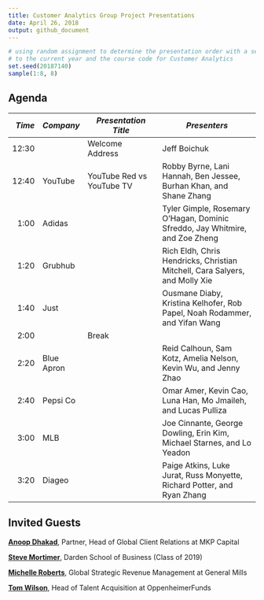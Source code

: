 ```yaml
---
title: Customer Analytics Group Project Presentations
date: April 26, 2018
output: github_document
---
```


```r
# using random assignment to determine the presentation order with a seed equal 
# to the current year and the course code for Customer Analytics
set.seed(20187140)
sample(1:8, 8)
```

## Agenda
*Time*  | *Company* | *Presentation Title* | *Presenters*
---:| ---------- | ------------------------ | ----------------------------------
12:30	|            |	Welcome Address | Jeff Boichuk
12:40	|	YouTube	   |	YouTube Red vs YouTube TV	|	Robby Byrne, Lani Hannah, Ben Jessee, Burhan Khan, and Shane Zhang
1:00	| Adidas     |		|	Tyler Gimple, Rosemary O'Hagan, Dominic Sfreddo, Jay Whitmire, and Zoe Zheng
1:20	|	Grubhub    | 	  |	Rich Eldh, Chris Hendricks, Christian Mitchell, Cara Salyers, and Molly Xie
1:40	|	Just       |	  |	Ousmane Diaby, Kristina Kelhofer, Rob Papel, Noah Rodammer, and Yifan Wang
2:00	|	           |	Break	|
2:20	|	Blue Apron |		|	Reid Calhoun, Sam Kotz, Amelia Nelson, Kevin Wu, and Jenny Zhao
2:40	|	Pepsi Co	 |		|	Omar Amer, Kevin Cao, Luna Han, Mo Jmaileh, and Lucas Pulliza
3:00	|	MLB	       |	  | Joe Cinnante, George Dowling, Erin Kim, Michael Starnes, and Lo Yeadon
3:20	|	Diageo     |		|	Paige Atkins, Luke Jurat, Russ Monyette, Richard Potter, and Ryan Zhang

## Invited Guests
[**Anoop Dhakad**][Dhakad], Partner, Head of Global Client Relations at MKP
Capital

[**Steve Mortimer**][Mortimer], Darden School of Business (Class of 2019)

[**Michelle Roberts**][Roberts], Global Strategic Revenue Management at General
Mills

[**Tom Wilson**][Wilson], Head of Talent Acquisition at OppenheimerFunds

[Dhakad]: https://www.linkedin.com/in/anoopdhakad/
[Mortimer]: https://www.linkedin.com/in/stevenmmortimer/
[Roberts]: https://www.linkedin.com/in/michelle-roberts-997a548/
[Wilson]: https://www.linkedin.com/in/tom-wilson-993b28/